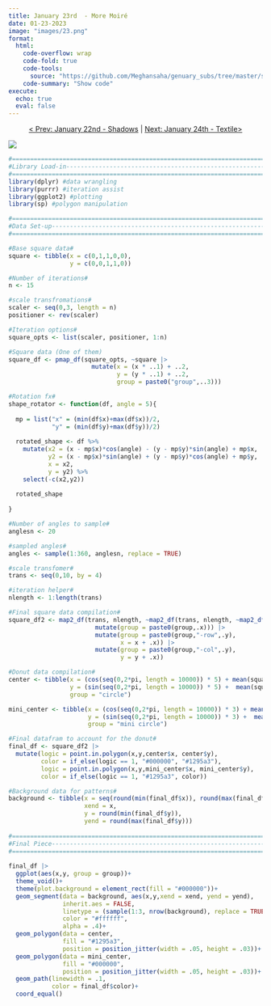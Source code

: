 ```yaml
---
title: January 23rd  - More Moiré
date: 01-23-2023
image: "images/23.png"
format:
  html:
    code-overflow: wrap
    code-fold: true
    code-tools:
      source: "https://github.com/Meghansaha/genuary_subs/tree/master/submissions/scripts/23_more_moire.R"
    code-summary: "Show code"
execute:
  echo: true
  eval: false
---
```


<center>[\< Prev: January 22nd - Shadows](day_22.qmd) \| [Next: January 24th - Textile\>](day_24.qmd)</center>

![](images/23.png){fig-alt="An abstract generative art piece with nine moire patterned turquoise diamonds in a grid. The background is black with faded and varied white patterned lines. In the center behind the diamonds is a turquoise donut shape." fig-align="center"}

```r
#=============================================================================#
#Library Load-in---------------------------------------------------------------
#=============================================================================#
library(dplyr) #data wrangling
library(purrr) #iteration assist
library(ggplot2) #plotting
library(sp) #polygon manipulation

#=============================================================================#
#Data Set-up-------------------------------------------------------------------
#=============================================================================#

#Base square data#
square <- tibble(x = c(0,1,1,0,0),
                 y = c(0,0,1,1,0))

#Number of iterations#
n <- 15

#scale transfromations#
scaler <- seq(0,3, length = n)
positioner <- rev(scaler)

#Iteration options#
square_opts <- list(scaler, positioner, 1:n)

#Square data (One of them)
square_df <- pmap_df(square_opts, ~square |>
                       mutate(x = (x * ..1) + ..2,
                              y = (y * ..1) + ..2,
                              group = paste0("group",..3)))

#Rotation fx#
shape_rotator <- function(df, angle = 5){
  
  mp = list("x" = (min(df$x)+max(df$x))/2,
            "y" = (min(df$y)+max(df$y))/2)
  
  rotated_shape <- df %>%
    mutate(x2 = (x - mp$x)*cos(angle) - (y - mp$y)*sin(angle) + mp$x, 
           y2 = (x - mp$x)*sin(angle) + (y - mp$y)*cos(angle) + mp$y,
           x = x2,
           y = y2) %>%
    select(-c(x2,y2))
  
  rotated_shape
  
}

#Number of angles to sample#
anglesn <- 20

#sampled angles#
angles <- sample(1:360, anglesn, replace = TRUE)

#scale transfomer#
trans <- seq(0,10, by = 4)

#iteration helper#
nlength <- 1:length(trans)

#Final square data compilation#
square_df2 <- map2_df(trans, nlength, ~map2_df(trans, nlength, ~map2_df(anglesn, angles, ~shape_rotator(square_df, angle = .y) |>
                        mutate(group = paste0(group,.x))) |>
                        mutate(group = paste0(group,"-row",.y),
                               x = x + .x)) |> 
                        mutate(group = paste0(group,"-col",.y),
                               y = y + .x))

#Donut data compilation#
center <- tibble(x = (cos(seq(0,2*pi, length = 10000)) * 5) + mean(square_df2$x),
                 y = (sin(seq(0,2*pi, length = 10000)) * 5) +  mean(square_df2$y),
                 group = "circle")

mini_center <- tibble(x = (cos(seq(0,2*pi, length = 10000)) * 3) + mean(square_df2$x),
                      y = (sin(seq(0,2*pi, length = 10000)) * 3) +  mean(square_df2$y),
                      group = "mini circle")

#Final datafram to account for the donut#
final_df <- square_df2 |>
  mutate(logic = point.in.polygon(x,y,center$x, center$y),
         color = if_else(logic == 1, "#000000", "#1295a3"),
         logic = point.in.polygon(x,y,mini_center$x, mini_center$y),
         color = if_else(logic == 1, "#1295a3", color))

#Background data for patterns#
background <- tibble(x = seq(round(min(final_df$x)), round(max(final_df$x)), length.out = 100),
                     xend = x,
                     y = round(min(final_df$y)),
                     yend = round(max(final_df$y)))
  
#=============================================================================#
#Final Piece-------------------------------------------------------------------
#=============================================================================#
  
final_df |>
  ggplot(aes(x,y, group = group))+
  theme_void()+
  theme(plot.background = element_rect(fill = "#000000"))+
  geom_segment(data = background, aes(x,y,xend = xend, yend = yend), 
               inherit.aes = FALSE, 
               linetype = (sample(1:3, nrow(background), replace = TRUE)), 
               color = "#ffffff", 
               alpha = .4)+
  geom_polygon(data = center, 
               fill = "#1295a3", 
               position = position_jitter(width = .05, height = .03))+
  geom_polygon(data = mini_center, 
               fill = "#000000", 
               position = position_jitter(width = .05, height = .03))+
  geom_path(linewidth = .1, 
            color = final_df$color)+
  coord_equal() 
```
